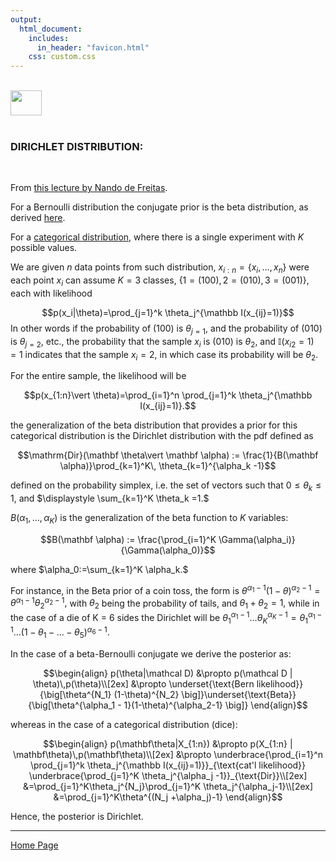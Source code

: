 ```yaml
---
output: 
  html_document:
    includes:
      in_header: "favicon.html" 
    css: custom.css
---
```


<br>
<a href="http://rinterested.github.io/statistics/index.html">
<img HEIGHT="40" WIDTH="50" src="https://cloud.githubusercontent.com/assets/9312897/10556783/a27a26fa-745c-11e5-9b1a-2d5bd737387a.PNG"></a>
<br><br>

### DIRICHLET DISTRIBUTION:
<br>

From [this lecture by Nando de Freitas](https://youtu.be/0jQo8lVRHRY).

For a Bernoulli distribution the conjugate prior is the beta distribution, as derived [here](http://rinterested.github.io/statistics/bayes.html).

For a [categorical distribution](https://en.wikipedia.org/wiki/Categorical_distribution), where there is a single experiment with $K$ possible values. 

We are given $n$ data points from such distribution, $x_{i:n}=\{x_i,\dots,x_n\}$ were each point $x_i$ can assume $K=3$ classes, $\{1 = (100), 2= (010), 3=(001)\},$ each with likelihood

$$p(x_i|\theta)=\prod_{j=1}^k \theta_j^{\mathbb I(x_{ij}=1)}$$
In other words if the probability of $(100)$ is $\theta_{j=1},$ and the probability of $(010)$ is $\theta_{j=2},$ etc., the probability that the sample $x_i$ is $(010)$ is $\theta_2,$ and $\mathbb I(x_{i2}=1)=1$ indicates that the sample $x_i=2,$ in which case its probability will be $\theta_{2}.$

For the entire sample, the likelihood will be

$$p(x_{1:n}\vert \theta)=\prod_{i=1}^n \prod_{j=1}^k \theta_j^{\mathbb I(x_{ij}=1)}.$$

the generalization of the beta distribution that provides a prior for this categorical distribution is the Dirichlet distribution with the pdf defined as

$$\mathrm{Dir}(\mathbf \theta\vert \mathbf \alpha) := \frac{1}{B(\mathbf \alpha)}\prod_{k=1}^K\, \theta_{k=1}^{\alpha_k -1}$$

defined on the probability simplex, i.e. the set of vectors such that $0\leq \theta_k \leq 1,$ and $\displaystyle \sum_{k=1}^K \theta_k =1.$

$B(\alpha_1,\dots,\alpha_K)$ is the generalization of the beta function to $K$ variables:

$$B(\mathbf \alpha) := \frac{\prod_{i=1}^K \Gamma(\alpha_i)}{\Gamma(\alpha_0)}$$

where $\alpha_0:=\sum_{k=1}^K \alpha_k.$

For instance, in the Beta prior of a coin toss, the form is $\theta^{\alpha_1-1}(1-\theta)^{\alpha_2 -1}=\theta^{\alpha_1-1}\theta_2^{\alpha_2 -1},$ with $\theta_2$ being the probability of tails, and $\theta_1 + \theta_2 =1,$ while in the case of a die of K = 6 sides the Dirichlet will be $\theta_1^{\alpha_1 - 1}\dots \theta_K^{\alpha_K-1}=\theta_1^{\alpha_1 - 1}\dots (1 -\theta_1-\dots-\theta_5)^{\alpha_6 -1}.$

In the case of a beta-Bernoulli conjugate we derive the posterior as:

$$\begin{align}
p(\theta|\mathcal D) &\propto p(\mathcal D | \theta)\,p(\theta)\\[2ex]
&\propto \underset{\text{Bern likelihood}}{\big[\theta^{N_1} (1-\theta)^{N_2} \big]}\underset{\text{Beta}}{\big[\theta^{\alpha_1 - 1}(1-\theta)^{\alpha_2-1} \big]}
\end{align}$$

whereas in the case of a categorical distribution (dice):

$$\begin{align}
p(\mathbf\theta|X_{1:n}) &\propto p(X_{1:n} | \mathbf\theta)\,p(\mathbf\theta)\\[2ex]
&\propto \underbrace{\prod_{i=1}^n \prod_{j=1}^k \theta_j^{\mathbb I(x_{ij}=1)}}_{\text{cat'l likelihood}} \underbrace{\prod_{j=1}^K \theta_j^{\alpha_j -1}}_{\text{Dir}}\\[2ex]
&=\prod_{j=1}^K\theta_j^{N_j}\prod_{j=1}^K \theta_j^{\alpha_j-1}\\[2ex]
&=\prod_{j=1}^K\theta^{(N_j +\alpha_j)-1}
\end{align}$$

Hence, the posterior is Dirichlet.

---

<a href="http://rinterested.github.io/statistics/index.html">Home Page</a>
